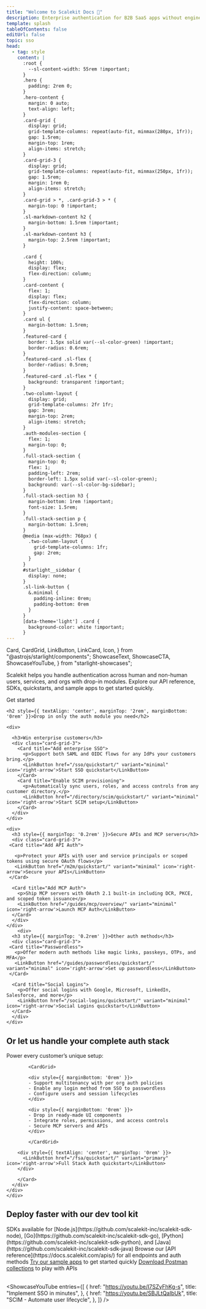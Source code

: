 ```yaml
---
title: "Welcome to Scalekit Docs 👋"
description: Enterprise authentication for B2B SaaS apps without engineering overhead
template: splash
tableOfContents: false
editUrl: false
topic: sso
head:
  - tag: style
    content: |
      :root {
        --sl-content-width: 55rem !important;
      }
      .hero {
        padding: 2rem 0;
      }
      .hero-content {
        margin: 0 auto;
        text-align: left;
      }
      .card-grid {
        display: grid;
        grid-template-columns: repeat(auto-fit, minmax(280px, 1fr));
        gap: 1.5rem;
        margin-top: 1rem;
        align-items: stretch;
      }
      .card-grid-3 {
        display: grid;
        grid-template-columns: repeat(auto-fit, minmax(250px, 1fr));
        gap: 1.5rem;
        margin: 1rem 0;
        align-items: stretch;
      }
      .card-grid > *, .card-grid-3 > * {
        margin-top: 0 !important;
      }
      .sl-markdown-content h2 {
        margin-bottom: 1.5rem !important;
      }
      .sl-markdown-content h3 {
        margin-top: 2.5rem !important;
      }

      .card {
        height: 100%;
        display: flex;
        flex-direction: column;
      }
      .card-content {
        flex: 1;
        display: flex;
        flex-direction: column;
        justify-content: space-between;
      }
      .card ul {
        margin-bottom: 1.5rem;
      }
      .featured-card {
        border: 1.5px solid var(--sl-color-green) !important;
        border-radius: 0.6rem;
      }
      .featured-card .sl-flex {
        border-radius: 0.5rem;
      }
      .featured-card .sl-flex * {
        background: transparent !important;
      }
      .two-column-layout {
        display: grid;
        grid-template-columns: 2fr 1fr;
        gap: 3rem;
        margin-top: 2rem;
        align-items: stretch;
      }
      .auth-modules-section {
        flex: 1;
        margin-top: 0;
      }
      .full-stack-section {
        margin-top: 0;
        flex: 1;
        padding-left: 2rem;
        border-left: 1.5px solid var(--sl-color-green);
        background: var(--sl-color-bg-sidebar);
      }
      .full-stack-section h3 {
        margin-bottom: 1rem !important;
        font-size: 1.5rem;
      }
      .full-stack-section p {
        margin-bottom: 1.5rem;
      }
      @media (max-width: 768px) {
        .two-column-layout {
          grid-template-columns: 1fr;
          gap: 2rem;
        }
      }
      #starlight__sidebar {
        display: none;
      }
      .sl-link-button {
        &.minimal {
          padding-inline: 0rem;
          padding-bottom: 0rem
        }
      }
      [data-theme='light'] .card {
        background-color: white !important;
      }
---
```


  Card,
  CardGrid,
  LinkButton,
  LinkCard,
  Icon,
} from "@astrojs/starlight/components";
  ShowcaseText,
  ShowcaseCTA,
  ShowcaseYouTube,
} from "starlight-showcases";

<div class="hero-content">

Scalekit helps you handle authentication across human and non-human users, services, and orgs with drop-in modules. Explore our API reference, SDKs, quickstarts, and sample apps to get started quickly.


<LinkButton href="/fsa/quickstart" variant="primary" icon='rocket'>
  Get started
</LinkButton>
</div>

  <div class="auth-modules-section" id="auth-modules">

    <h2 style={{ textAlign: 'center', marginTop: '2rem', marginBottom: '0rem' }}>Drop in only the auth module you need</h2>

    <div>

      <h3>Win enterprise customers</h3>
      <div class="card-grid-3">
        <Card title="Add enterprise SSO">
          <p>Support both SAML and OIDC flows for any IdPs your customers bring.</p>
          <LinkButton href="/sso/quickstart/" variant="minimal" icon='right-arrow'>Start SSO quickstart</LinkButton>
        </Card>
        <Card title="Enable SCIM provisioning">
          <p>Automatically sync users, roles, and access controls from any customer directory.</p>
          <LinkButton href="/directory/scim/quickstart/" variant="minimal" icon='right-arrow'>Start SCIM setup</LinkButton>
        </Card>
      </div>
    </div>

    <div>
      <h3 style={{ marginTop: '0.2rem' }}>Secure APIs and MCP servers</h3>
      <div class="card-grid-3">
     <Card title="Add API Auth">

       <p>Protect your APIs with user and service principals or scoped tokens using secure OAuth flows</p>
       <LinkButton href="/m2m/quickstart/" variant="minimal" icon='right-arrow'>Secure your APIs</LinkButton>
     </Card>

      <Card title="Add MCP Auth">
        <p>Ship MCP servers with OAuth 2.1 built-in including DCR, PKCE, and scoped token issuance</p>
        <LinkButton href="/guides/mcp/overview/" variant="minimal" icon='right-arrow'>Launch MCP Auth</LinkButton>
      </Card>
      </div>
    </div>
        <div>
      <h3 style={{ marginTop: '0.2rem' }}>Other auth methods</h3>
      <div class="card-grid-3">
     <Card title="Passwordless">
       <p>Offer modern auth methods like magic links, passkeys, OTPs, and MFA</p>
       <LinkButton href="/guides/passwordless/quickstart/" variant="minimal" icon='right-arrow'>Set up passwordless</LinkButton>
     </Card>

      <Card title="Social Logins">
        <p>Offer social logins with Google, Microsoft, LinkedIn, Salesforce, and more</p>
        <LinkButton href="/social-logins/quickstart/" variant="minimal" icon='right-arrow'>Social Logins quickstart</LinkButton>
      </Card>
      </div>
    </div>

   <h2 style={{ textAlign: 'center', marginTop: '3rem', marginBottom: '0rem' }}>Or let us handle your complete auth stack</h2>
    <div>
      <div>
      <div class="card-grid-3">
        <Card>
          Power every customer’s unique setup:

            <CardGrid>

            <div style={{ marginBottom: '0rem' }}>
            - Support multitenancy with per org auth policies
            - Enable any login method from SSO to passwordless
            - Configure users and session lifecycles
            </div>

            <div style={{ marginBottom: '0rem' }}>
            - Drop in ready-made UI components
            - Integrate roles, permissions, and access controls
            - Secure MCP servers and APIs
            </div>

            </CardGrid>

        <div style={{ textAlign: 'center', marginTop: '0rem' }}>
          <LinkButton href="/fsa/quickstart/" variant="primary" icon='right-arrow'>Full Stack Auth quickstart</LinkButton>
        </div>

        </Card>
      </div>
    </div>
    </div>

  </div>

## Deploy faster with our dev tool kit

<div class="card-grid">

<Card title="SDKs & APIs">
  <SimpleList>
    <CheckItem iconName="seti:webpack">
      SDKs available for [Node.js](https://github.com/scalekit-inc/scalekit-sdk-node), [Go](https://github.com/scalekit-inc/scalekit-sdk-go), [Python](https://github.com/scalekit-inc/scalekit-sdk-python), and [Java](https://github.com/scalekit-inc/scalekit-sdk-java)
    </CheckItem>
    <CheckItem iconName="seti:pipeline">
      Browse our [API reference](https://docs.scalekit.com/apis/) for all endpoints and auth methods
    </CheckItem>
  </SimpleList>
</Card>

<Card title="Build faster">
  <SimpleList>
    <CheckItem iconName="github">
      <a href="https://github.com/orgs/scalekit-developers/repositories">Try our sample apps</a> to get started quickly
    </CheckItem>
    <CheckItem iconName="document">
      <a href="https://github.com/scalekit-developers/api-collections">Download Postman collections</a> to play with APIs
    </CheckItem>
  </SimpleList>
</Card>

</div>

<br />

<ShowcaseYouTube
  entries={[
    {
      href: "https://youtu.be/I7SZyFhKg-s",
      title: "Implement SSO in minutes",
    },
    {
      href: "https://youtu.be/SBJLtQaIbUk",
      title: "SCIM - Automate user lifecycle",
    },
  ]}
/>

<br />

<Footer />
